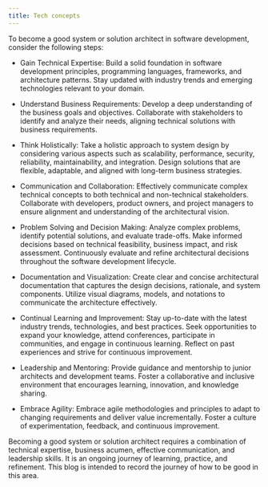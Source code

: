 ```yaml
---
title: Tech concepts
---
```


To become a good system or solution architect in software development, consider the following steps:

- Gain Technical Expertise: Build a solid foundation in software development principles, programming languages, frameworks, and architecture patterns. Stay updated with industry trends and emerging technologies relevant to your domain.

- Understand Business Requirements: Develop a deep understanding of the business goals and objectives. Collaborate with stakeholders to identify and analyze their needs, aligning technical solutions with business requirements.

- Think Holistically: Take a holistic approach to system design by considering various aspects such as scalability, performance, security, reliability, maintainability, and integration. Design solutions that are flexible, adaptable, and aligned with long-term business strategies.

- Communication and Collaboration: Effectively communicate complex technical concepts to both technical and non-technical stakeholders. Collaborate with developers, product owners, and project managers to ensure alignment and understanding of the architectural vision.

- Problem Solving and Decision Making: Analyze complex problems, identify potential solutions, and evaluate trade-offs. Make informed decisions based on technical feasibility, business impact, and risk assessment. Continuously evaluate and refine architectural decisions throughout the software development lifecycle.

- Documentation and Visualization: Create clear and concise architectural documentation that captures the design decisions, rationale, and system components. Utilize visual diagrams, models, and notations to communicate the architecture effectively.

- Continual Learning and Improvement: Stay up-to-date with the latest industry trends, technologies, and best practices. Seek opportunities to expand your knowledge, attend conferences, participate in communities, and engage in continuous learning. Reflect on past experiences and strive for continuous improvement.

- Leadership and Mentoring: Provide guidance and mentorship to junior architects and development teams. Foster a collaborative and inclusive environment that encourages learning, innovation, and knowledge sharing.

- Embrace Agility: Embrace agile methodologies and principles to adapt to changing requirements and deliver value incrementally. Foster a culture of experimentation, feedback, and continuous improvement.

Becoming a good system or solution architect requires a combination of technical expertise, business acumen, effective communication, and leadership skills. It is an ongoing journey of learning, practice, and refinement. This blog is intended to record the journey of how to be good in this area.